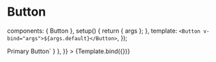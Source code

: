 
<Meta id="vue-button" title="Vue.js Component/Button" component={Button} argTypes={argTypes} />

# Button

  components: { Button },
  setup() {
    return { args };
  },
  template: `<Button v-bind="args">${args.default}</Button>`,
});

<Canvas>
  <Story
    name="Button"
    args={{
      appearance: "primary-action-button",
      default: "Button",
      busy: false,
      disabled: false,
    }}
    parameters={{
      docs: { source: { code: `<Button appearance="primary-action-button">Primary Button</Button>` } },
    }}
  >
    {Template.bind({})}
  </Story>
</Canvas>

<ArgsTable story="Button" />
